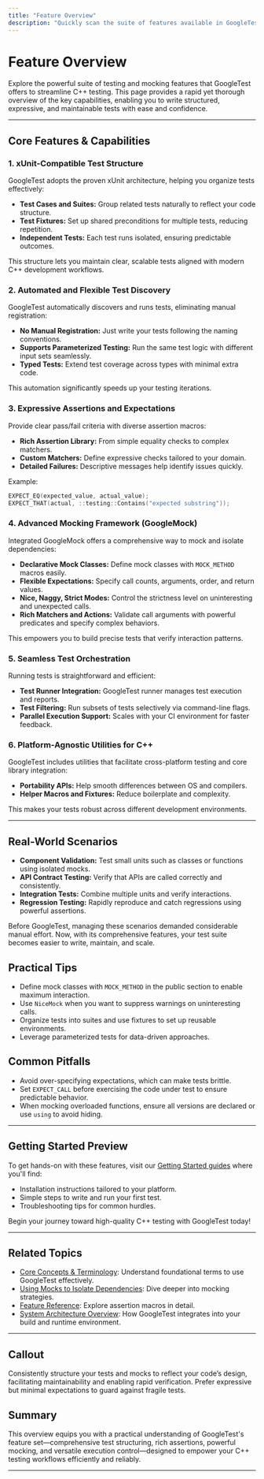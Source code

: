 ```yaml
---
title: "Feature Overview"
description: "Quickly scan the suite of features available in GoogleTest: xUnit-compatible structure, automated test discovery, expressive assertions, support for parameterized and type-parameterized tests, mock generation, seamless test orchestration, and utilities for advanced and platform-agnostic C++ testing."
---
```


# Feature Overview

Explore the powerful suite of testing and mocking features that GoogleTest offers to streamline C++ testing. This page provides a rapid yet thorough overview of the key capabilities, enabling you to write structured, expressive, and maintainable tests with ease and confidence.

---

## Core Features & Capabilities

### 1. xUnit-Compatible Test Structure
GoogleTest adopts the proven xUnit architecture, helping you organize tests effectively:

- **Test Cases and Suites:** Group related tests naturally to reflect your code structure.
- **Test Fixtures:** Set up shared preconditions for multiple tests, reducing repetition.
- **Independent Tests:** Each test runs isolated, ensuring predictable outcomes.

This structure lets you maintain clear, scalable tests aligned with modern C++ development workflows.

### 2. Automated and Flexible Test Discovery
GoogleTest automatically discovers and runs tests, eliminating manual registration:

- **No Manual Registration:** Just write your tests following the naming conventions.
- **Supports Parameterized Testing:** Run the same test logic with different input sets seamlessly.
- **Typed Tests:** Extend test coverage across types with minimal extra code.

This automation significantly speeds up your testing iterations.

### 3. Expressive Assertions and Expectations
Provide clear pass/fail criteria with diverse assertion macros:

- **Rich Assertion Library:** From simple equality checks to complex matchers.
- **Custom Matchers:** Define expressive checks tailored to your domain.
- **Detailed Failures:** Descriptive messages help identify issues quickly.

Example:
```cpp
EXPECT_EQ(expected_value, actual_value);
EXPECT_THAT(actual, ::testing::Contains("expected substring"));
```

### 4. Advanced Mocking Framework (GoogleMock)
Integrated GoogleMock offers a comprehensive way to mock and isolate dependencies:

- **Declarative Mock Classes:** Define mock classes with `MOCK_METHOD` macros easily.
- **Flexible Expectations:** Specify call counts, arguments, order, and return values.
- **Nice, Naggy, Strict Modes:** Control the strictness level on uninteresting and unexpected calls.
- **Rich Matchers and Actions:** Validate call arguments with powerful predicates and specify complex behaviors.

This empowers you to build precise tests that verify interaction patterns.

### 5. Seamless Test Orchestration
Running tests is straightforward and efficient:

- **Test Runner Integration:** GoogleTest runner manages test execution and reports.
- **Test Filtering:** Run subsets of tests selectively via command-line flags.
- **Parallel Execution Support:** Scales with your CI environment for faster feedback.

### 6. Platform-Agnostic Utilities for C++
GoogleTest includes utilities that facilitate cross-platform testing and core library integration:

- **Portability APIs:** Help smooth differences between OS and compilers.
- **Helper Macros and Fixtures:** Reduce boilerplate and complexity.

This makes your tests robust across different development environments.

---

## Real-World Scenarios

- **Component Validation:** Test small units such as classes or functions using isolated mocks.
- **API Contract Testing:** Verify that APIs are called correctly and consistently.
- **Integration Tests:** Combine multiple units and verify interactions.
- **Regression Testing:** Rapidly reproduce and catch regressions using powerful assertions.

Before GoogleTest, managing these scenarios demanded considerable manual effort. Now, with its comprehensive features, your test suite becomes easier to write, maintain, and scale.

## Practical Tips

- Define mock classes with `MOCK_METHOD` in the public section to enable maximum interaction.
- Use `NiceMock` when you want to suppress warnings on uninteresting calls.
- Organize tests into suites and use fixtures to set up reusable environments.
- Leverage parameterized tests for data-driven approaches.

## Common Pitfalls

- Avoid over-specifying expectations, which can make tests brittle.
- Set `EXPECT_CALL` before exercising the code under test to ensure predictable behavior.
- When mocking overloaded functions, ensure all versions are declared or use `using` to avoid hiding.

---

## Getting Started Preview

To get hands-on with these features, visit our [Getting Started guides](/getting-started) where you'll find:

- Installation instructions tailored to your platform.
- Simple steps to write and run your first test.
- Troubleshooting tips for common hurdles.

Begin your journey toward high-quality C++ testing with GoogleTest today!

---

## Related Topics

- [Core Concepts & Terminology](/overview/core_concepts_and_features/concepts_and_terminology): Understand foundational terms to use GoogleTest effectively.
- [Using Mocks to Isolate Dependencies](/guides/mocking-and-advanced-patterns/using-mocks): Dive deeper into mocking strategies.
- [Feature Reference](/api-reference/core-testing-apis/core-assertions): Explore assertion macros in detail.
- [System Architecture Overview](/overview/architecture_and_integration/system_overview_diagram): How GoogleTest integrates into your build and runtime environment.

---

## Callout
<Tip>
Consistently structure your tests and mocks to reflect your code’s design, facilitating maintainability and enabling rapid verification. Prefer expressive but minimal expectations to guard against fragile tests.
</Tip>

## Summary
This overview equips you with a practical understanding of GoogleTest's feature set—comprehensive test structuring, rich assertions, powerful mocking, and versatile execution control—designed to empower your C++ testing workflows efficiently and reliably.

---